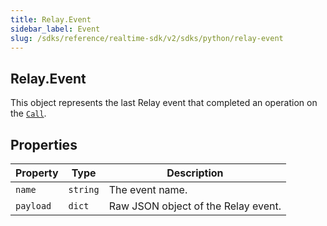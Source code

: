 ```yaml
---
title: Relay.Event
sidebar_label: Event
slug: /sdks/reference/realtime-sdk/v2/sdks/python/relay-event
---
```


[relay-event]: /sdks/reference/realtime-sdk/v2/sdks/python/event
[relay-calling-call]: /sdks/reference/realtime-sdk/v2/sdks/python/calling/call

## Relay.Event

This object represents the last Relay event that completed an operation on the [`Call`][relay-calling-call].

## Properties

| Property | Type | Description |
| -------- | ---- | ----------- |
| `name` | `string` | The event name. |
| `payload` | `dict` | Raw JSON object of the Relay event. |